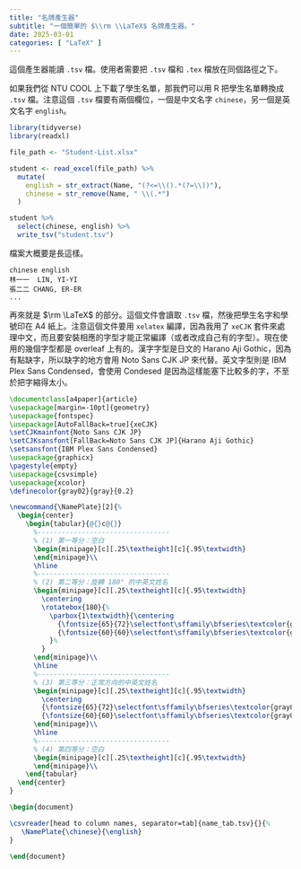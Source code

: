 ```yaml
---
title: "名牌產生器"
subtitle: "一個簡單的 $\\rm \\LaTeX$ 名牌產生器。"
date: 2025-03-01
categories: [ "LaTeX" ]
---
```


這個產生器能讀 `.tsv` 檔。使用者需要把 `.tsv` 檔和 `.tex` 檔放在同個路徑之下。

如果我們從 NTU COOL 上下載了學生名單，那我們可以用 R 把學生名單轉換成 `.tsv` 檔。注意這個 `.tsv` 檔要有兩個欄位，一個是中文名字 `chinese`，另一個是英文名字 `english`。
```r
library(tidyverse)
library(readxl)

file_path <- "Student-List.xlsx"

student <- read_excel(file_path) %>%
  mutate(
    english = str_extract(Name, "(?<=\\().*(?=\\))"),
    chinese = str_remove(Name, " \\(.*")
  )

student %>%
  select(chinese, english) %>%
  write_tsv("student.tsv")
```

檔案大概要是長這樣。

```
chinese	english
林一一  LIN, YI-YI
張二二	CHANG, ER-ER
...
```

再來就是 $\rm \LaTeX$ 的部分。這個文件會讀取 `.tsv` 檔，然後把學生名字和學號印在 A4 紙上。注意這個文件要用 `xelatex` 編譯，因為我用了 `xeCJK` 套件來處理中文，而且要安裝相應的字型才能正常編譯（或者改成自己有的字型）。現在使用的幾個字型都是 overleaf 上有的。漢字字型是日文的 Harano Aji Gothic，因為有點缺字，所以缺字的地方會用 Noto Sans CJK JP 來代替。英文字型則是 IBM Plex Sans Condensed，會使用 Condesed 是因為這樣能塞下比較多的字，不至於把字縮得太小。

```latex
\documentclass[a4paper]{article}
\usepackage[margin=-10pt]{geometry}
\usepackage{fontspec}
\usepackage[AutoFallBack=true]{xeCJK}
\setCJKmainfont{Noto Sans CJK JP}
\setCJKsansfont[FallBack=Noto Sans CJK JP]{Harano Aji Gothic}
\setsansfont{IBM Plex Sans Condensed}
\usepackage{graphicx}
\pagestyle{empty}
\usepackage{csvsimple}
\usepackage{xcolor}
\definecolor{gray02}{gray}{0.2}

\newcommand{\NamePlate}[2]{%
  \begin{center}
    \begin{tabular}{@{}c@{}}
      %---------------------------------
      % (1) 第一等分：空白
      \begin{minipage}[c][.25\textheight][c]{.95\textwidth}
      \end{minipage}\\
      \hline
      %---------------------------------
      % (2) 第二等分：旋轉 180° 的中英文姓名
      \begin{minipage}[c][.25\textheight][c]{.95\textwidth}
        \centering
        \rotatebox{180}{%
          \parbox{1\textwidth}{\centering
            {\fontsize{65}{72}\selectfont\sffamily\bfseries\textcolor{gray02}{#1}}\\[1cm]
            {\fontsize{60}{60}\selectfont\sffamily\bfseries\textcolor{gray02}{#2}}
          }%
        }
      \end{minipage}\\
      \hline
      %---------------------------------
      % (3) 第三等分：正常方向的中英文姓名
      \begin{minipage}[c][.25\textheight][c]{.95\textwidth}
        \centering
        {\fontsize{65}{72}\selectfont\sffamily\bfseries\textcolor{gray02}{#1}}\\[1cm]
        {\fontsize{60}{60}\selectfont\sffamily\bfseries\textcolor{gray02}{#2}}
      \end{minipage}\\
      \hline
      %---------------------------------
      % (4) 第四等分：空白
      \begin{minipage}[c][.25\textheight][c]{.95\textwidth}
      \end{minipage}\\
    \end{tabular}
  \end{center}
}

\begin{document}

\csvreader[head to column names, separator=tab]{name_tab.tsv}{}{%
   \NamePlate{\chinese}{\english}
}

\end{document}
```